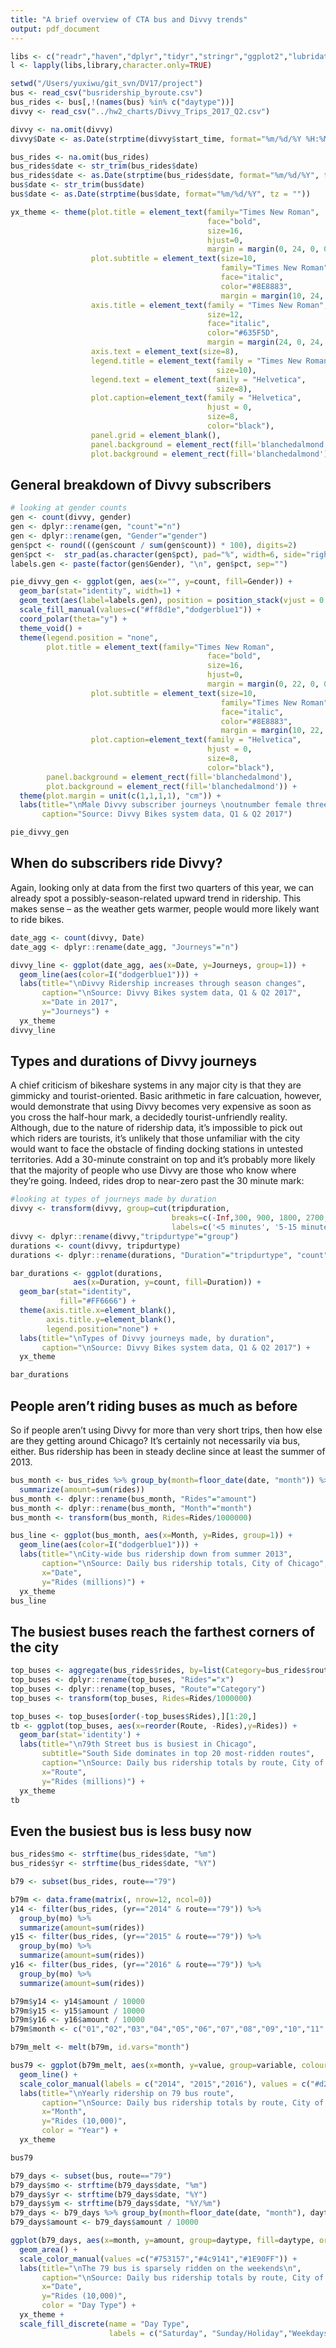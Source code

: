 ```yaml
---
title: "A brief overview of CTA bus and Divvy trends"
output: pdf_document
---
```


```r
libs <- c("readr","haven","dplyr","tidyr","stringr","ggplot2","lubridate","reshape2","reshape","extrafont")
l <- lapply(libs,library,character.only=TRUE)
```

```r
setwd("/Users/yuxiwu/git_svn/DV17/project")
bus <- read_csv("busridership_byroute.csv")
bus_rides <- bus[,!(names(bus) %in% c("daytype"))]
divvy <- read_csv("../hw2_charts/Divvy_Trips_2017_Q2.csv")

divvy <- na.omit(divvy)
divvy$Date <- as.Date(strptime(divvy$start_time, format="%m/%d/%Y %H:%M:%S", tz = ""))

bus_rides <- na.omit(bus_rides)
bus_rides$date <- str_trim(bus_rides$date)
bus_rides$date <- as.Date(strptime(bus_rides$date, format="%m/%d/%Y", tz = ""))
bus$date <- str_trim(bus$date)
bus$date <- as.Date(strptime(bus$date, format="%m/%d/%Y", tz = ""))
```

```r
yx_theme <- theme(plot.title = element_text(family="Times New Roman",
                                            face="bold",
                                            size=16,
                                            hjust=0,
                                            margin = margin(0, 24, 0, 0)),
                  plot.subtitle = element_text(size=10,
                                               family="Times New Roman",
                                               face="italic",
                                               color="#8E8883",
                                               margin = margin(10, 24, 24, 0)),
                  axis.title = element_text(family = "Times New Roman",
                                            size=12,
                                            face="italic",
                                            color="#635F5D",
                                            margin = margin(24, 0, 24, 0)),
                  axis.text = element_text(size=8),
                  legend.title = element_text(family = "Times New Roman",
                                              size=10),
                  legend.text = element_text(family = "Helvetica",
                                              size=8),
                  plot.caption=element_text(family = "Helvetica",
                                            hjust = 0,
                                            size=8,
                                            color="black"),
                  panel.grid = element_blank(),
                  panel.background = element_rect(fill='blanchedalmond'),
                  plot.background = element_rect(fill='blanchedalmond'))
```


## General breakdown of Divvy subscribers

```r
# looking at gender counts
gen <- count(divvy, gender)
gen <- dplyr::rename(gen, "count"="n")
gen <- dplyr::rename(gen, "Gender"="gender")
gen$pct <- round(((gen$count / sum(gen$count)) * 100), digits=2)
gen$pct <-  str_pad(as.character(gen$pct), pad="%", width=6, side="right")
labels.gen <- paste(factor(gen$Gender), "\n", gen$pct, sep="")

pie_divvy_gen <- ggplot(gen, aes(x="", y=count, fill=Gender)) +
  geom_bar(stat="identity", width=1) +
  geom_text(aes(label=labels.gen), position = position_stack(vjust = 0.5)) +
  scale_fill_manual(values=c("#ff8d1e","dodgerblue1")) +
  coord_polar(theta="y") +
  theme_void() +
  theme(legend.position = "none",
        plot.title = element_text(family="Times New Roman",
                                            face="bold",
                                            size=16,
                                            hjust=0,
                                            margin = margin(0, 22, 0, 0)),
                  plot.subtitle = element_text(size=10,
                                               family="Times New Roman",
                                               face="italic",
                                               color="#8E8883",
                                               margin = margin(10, 22, 22, 0)),
                  plot.caption=element_text(family = "Helvetica",
                                            hjust = 0,
                                            size=8,
                                            color="black"),
        panel.background = element_rect(fill='blanchedalmond'),
        plot.background = element_rect(fill='blanchedalmond')) + 
  theme(plot.margin = unit(c(1,1,1,1), "cm")) +
  labs(title="\nMale Divvy subscriber journeys \noutnumber female three to one",
       caption="Source: Divvy Bikes system data, Q1 & Q2 2017")

pie_divvy_gen
```

## When do subscribers ride Divvy?
Again, looking only at data from the first two quarters of this year, we can already spot a possibly-season-related upward trend in ridership.  This makes sense -- as the weather gets warmer, people would more likely want to ride bikes.

```r
date_agg <- count(divvy, Date)
date_agg <- dplyr::rename(date_agg, "Journeys"="n")

divvy_line <- ggplot(date_agg, aes(x=Date, y=Journeys, group=1)) +
  geom_line(aes(color=I("dodgerblue1"))) +
  labs(title="\nDivvy Ridership increases through season changes",
       caption="\nSource: Divvy Bikes system data, Q1 & Q2 2017",
       x="Date in 2017",
       y="Journeys") +
  yx_theme
divvy_line
```


## Types and durations of Divvy journeys
A chief criticism of bikeshare systems in any major city is that they are gimmicky and tourist-oriented.  Basic arithmetic in fare calcuation, however, would demonstrate that using Divvy becomes very expensive as soon as you cross the half-hour mark, a decidedly tourist-unfriendly reality. Although, due to the nature of ridership data, it's impossible to pick out which riders are tourists, it's unlikely that those unfamiliar with the city would want to face the obstacle of finding docking stations in untested territories.  Add a 30-minute constraint on top and it's probably more likely that the majority of people who use Divvy are those who know where they're going.  Indeed, rides drop to near-zero past the 30 minute mark:

```r
#looking at types of journeys made by duration
divvy <- transform(divvy, group=cut(tripduration,
                                    breaks=c(-Inf,300, 900, 1800, 2700, 3600, Inf),
                                    labels=c('<5 minutes', '5-15 minutes', '15-30 minutes', '30-45 minutes','45-60 minutes', '60+ minutes')))
divvy <- dplyr::rename(divvy,"tripdurtype"="group")
durations <- count(divvy, tripdurtype)
durations <- dplyr::rename(durations, "Duration"="tripdurtype", "count"='n')

bar_durations <- ggplot(durations, 
              aes(x=Duration, y=count, fill=Duration)) +
  geom_bar(stat="identity",
           fill="#FF6666") +
  theme(axis.title.x=element_blank(),
        axis.title.y=element_blank(),
        legend.position="none") +
  labs(title="\nTypes of Divvy journeys made, by duration",
       caption="\nSource: Divvy Bikes system data, Q1 & Q2 2017") +
  yx_theme

bar_durations
```


## People aren't riding buses as much as before
So if people aren't using Divvy for more than very short trips, then how else are they getting around Chicago?  It's certainly not necessarily via bus, either.  Bus ridership has been in steady decline since at least the summer of 2013.
```r
bus_month <- bus_rides %>% group_by(month=floor_date(date, "month")) %>%
  summarize(amount=sum(rides))
bus_month <- dplyr::rename(bus_month, "Rides"="amount")
bus_month <- dplyr::rename(bus_month, "Month"="month")
bus_month <- transform(bus_month, Rides=Rides/1000000)

bus_line <- ggplot(bus_month, aes(x=Month, y=Rides, group=1)) +
  geom_line(aes(color=I("dodgerblue1"))) +
  labs(title="\nCity-wide bus ridership down from summer 2013",
       caption="\nSource: Daily bus ridership totals, City of Chicago",
       x="Date",
       y="Rides (millions)") +
  yx_theme
bus_line
```


## The busiest buses reach the farthest corners of the city
```r
top_buses <- aggregate(bus_rides$rides, by=list(Category=bus_rides$route), FUN=sum)
top_buses <- dplyr::rename(top_buses, "Rides"="x")
top_buses <- dplyr::rename(top_buses, "Route"="Category")
top_buses <- transform(top_buses, Rides=Rides/1000000)

top_buses <- top_buses[order(-top_buses$Rides),][1:20,]
tb <- ggplot(top_buses, aes(x=reorder(Route, -Rides),y=Rides)) + 
  geom_bar(stat='identity') +
  labs(title="\n79th Street bus is busiest in Chicago",
       subtitle="South Side dominates in top 20 most-ridden routes",
       caption="\nSource: Daily bus ridership totals by route, City of Chicago",
       x="Route",
       y="Rides (millions)") +
  yx_theme
tb
```


## Even the busiest bus is less busy now
```r
bus_rides$mo <- strftime(bus_rides$date, "%m")
bus_rides$yr <- strftime(bus_rides$date, "%Y")

b79 <- subset(bus_rides, route=="79")

b79m <- data.frame(matrix(, nrow=12, ncol=0))
y14 <- filter(bus_rides, (yr=="2014" & route=="79")) %>% 
  group_by(mo) %>%
  summarize(amount=sum(rides))
y15 <- filter(bus_rides, (yr=="2015" & route=="79")) %>%
  group_by(mo) %>%
  summarize(amount=sum(rides))
y16 <- filter(bus_rides, (yr=="2016" & route=="79")) %>% 
  group_by(mo) %>%
  summarize(amount=sum(rides))

b79m$y14 <- y14$amount / 10000
b79m$y15 <- y15$amount / 10000
b79m$y16 <- y16$amount / 10000
b79m$month <- c("01","02","03","04","05","06","07","08","09","10","11","12")

b79m_melt <- melt(b79m, id.vars="month")

bus79 <- ggplot(b79m_melt, aes(x=month, y=value, group=variable, colour=variable)) + 
  geom_line() +
  scale_color_manual(labels = c("2014", "2015","2016"), values = c("#d2e8ff", "#bbddff","#ff8d1e")) +
  labs(title="\nYearly ridership on 79 bus route",
       caption="\nSource: Daily bus ridership totals by route, City of Chicago",
       x="Month",
       y="Rides (10,000)",
       color = "Year") +
  yx_theme

bus79
```
```r
b79_days <- subset(bus, route=="79")
b79_days$mo <- strftime(b79_days$date, "%m")
b79_days$yr <- strftime(b79_days$date, "%Y")
b79_days$ym <- strftime(b79_days$date, "%Y/%m")
b79_days <- b79_days %>% group_by(month=floor_date(date, "month"), daytype) %>% summarise(amount=sum(rides))
b79_days$amount <- b79_days$amount / 10000

ggplot(b79_days, aes(x=month, y=amount, group=daytype, fill=daytype, order=daytype)) + 
  geom_area() +
  scale_color_manual(values =c("#753157","#4c9141","#1E90FF")) +
  labs(title="\nThe 79 bus is sparsely ridden on the weekends\n",
       caption="\nSource: Daily bus ridership totals by route, City of Chicago",
       x="Date",
       y="Rides (10,000)",
       color = "Day Type") +
  yx_theme +
  scale_fill_discrete(name = "Day Type",
                      labels = c("Saturday", "Sunday/Holiday","Weekdays"))
  

```

